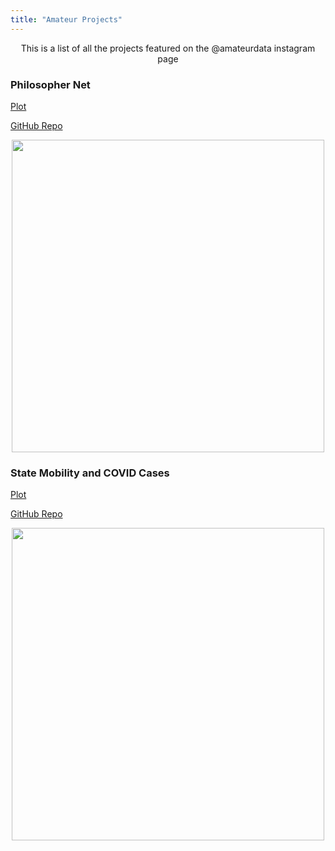 ```yaml
---
title: "Amateur Projects"
---
```

<style type="text/css">
h1.title {
  text-align: center;
}
</style>

<center>

This is a list of all the projects featured on the @amateurdata instagram page

</center>

### Philosopher Net 

[Plot](https://www.matthewbbone.com/philNet/philosophernet.html)

[GitHub Repo](https://github.com/matthewbbone/philosophernet)

<center>
<img src="blogPosts/philnet.PNG" width="500">
</center>

### State Mobility and COVID Cases 

[Plot](https://www.matthewbbone.com/covidMobile/covidplot.html)

[GitHub Repo](https://github.com/matthewbbone/matthewbbone/blob/master/covid_mobile.Rmd)

<center>
<img src="blogPosts/covid.PNG" width="500">
</center>